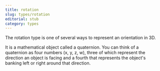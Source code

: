 ```yaml
---
title: rotation
slug: types/rotation
editorial: stub
category: types
---
```


<LSLType
	name="rotation"
/>

The rotation type is one of several ways to represent an orientation in 3D.

It is a mathematical object called a quaternion. You can think of a quaternion as four numbers (x, y, z, w), three of which represent the direction an object is facing and a fourth that represents the object's banking left or right around that direction.

